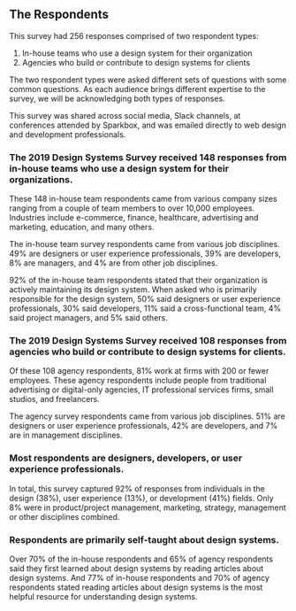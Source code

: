 ## The Respondents

This survey had 256 responses comprised of two respondent types:

1. In-house teams who use a design system for their organization
2. Agencies who build or contribute to design systems for clients

The two respondent types were asked different sets of questions with some common questions. As each audience brings different expertise to the survey, we will be acknowledging both types of responses.

This survey was shared across social media, Slack channels, at conferences attended by Sparkbox, and was emailed directly to web design and development professionals.

### The 2019 Design Systems Survey received 148 responses from in-house teams who use a design system for their organizations.

These 148 in-house team respondents came from various company sizes ranging from a couple of team members to over 10,000 employees. Industries include e-commerce, finance, healthcare, advertising and marketing, education, and many others.

The in-house team survey respondents came from various job disciplines. 49% are designers or user experience professionals, 39% are developers, 8% are managers, and 4% are from other job disciplines.

92% of the in-house team respondents stated that their organization is actively maintaining its design system. When asked who is primarily responsible for the design system, 50% said designers or user experience professionals, 30% said developers, 11% said a cross-functional team, 4% said project managers, and 5% said others.

### The 2019 Design Systems Survey received 108 responses from agencies who build or contribute to design systems for clients.

Of these 108 agency respondents, 81% work at firms with 200 or fewer employees. These agency respondents include people from traditional advertising or digital-only agencies, IT professional services firms, small studios, and freelancers.

The agency survey respondents came from various job disciplines. 51% are designers or user experience professionals, 42% are developers, and 7% are in management disciplines.

### Most respondents are designers, developers, or user experience professionals.

In total, this survey captured 92% of responses from individuals in the design (38%), user experience (13%), or development (41%) fields. Only 8% were in product/project management, marketing, strategy, management or other disciplines combined.

### Respondents are primarily self-taught about design systems.

Over 70% of the in-house respondents and 65% of agency respondents said they first learned about design systems by reading articles about design systems. And 77% of in-house respondents and 70% of agency respondents stated reading articles about design systems is the most helpful resource for understanding design systems.
